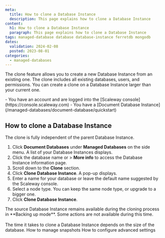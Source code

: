 ```yaml
---
meta:
  title: How to clone a Database Instance
  description: This page explains how to clone a Database Instance
content:
  h1: How to clone a Database Instance
  paragraph: This page explains how to clone a Database Instance
tags: managed-database database database-instance ferretdb mongodb
dates:
  validation: 2024-02-08
  posted: 2023-08-01
categories:
  - managed-databases
---
```


The clone feature allows you to create a new Database Instance from an existing one. The clone includes all existing databases, users, and permissions. You can create a clone on a Database Instance larger than your current one.

<Macro id="requirements" >

<Message type="requirement">
- You have an account and are logged into the [Scaleway console](https://console.scaleway.com)
- You have a [Document Database Instance](/managed-databases/document-database/quickstart)
</Message>

## How to clone a Database Instance

<Message type="important">
  The clone is fully independent of the parent Database Instance.
</Message>

1. Click **Document Databases** under **Managed Databases** on the side menu. A list of your Database Instances displays.
2. Click the database name or <Icon name="more" /> > **More info** to access the Database Instance information page.
3. Scroll down to the **Clone** section.
4. Click **Clone Database Instance**. A pop-up displays.
5. Enter a name for your database or leave the default name suggested by the Scaleway console.
6. Select a node type. You can keep the same node type, or upgrade to a bigger one.
7. Click **Clone Database Instance**.

<Message type="important">
  The source Database Instance remains available during the cloning process in **Backing up mode**. Some actions are not available during this time. <br /><br />
  The time it takes to clone a Database Instance depends on the size of the database.
</Message>

<Navigation title="See also">
  <PreviousButton to="/managed-databases/document-database/how-to/manage-snapshots">How to manage snapshots</PreviousButton>
  <NextButton to="/managed-databases/document-database/how-to/configure-advanced-settings">How to configure advanced settings</NextButton>
</Navigation>

